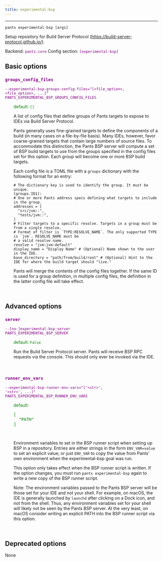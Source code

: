```yaml
---
title: experimental-bsp
---
```


---

```
pants experimental-bsp [args]
```

Setup repository for Build Server Protocol (https://build-server-protocol.github.io/).

Backend: <span style="color: purple"><code>pants.core</code></span>
Config section: <span style="color: purple"><code>[experimental-bsp]</code></span>

## Basic options

<div style="color: purple">

### `groups_config_files`

  <code>--experimental-bsp-groups-config-files=&quot;[&lt;file_option&gt;, &lt;file_option&gt;, ...]&quot;</code><br>
  <code>PANTS_EXPERIMENTAL_BSP_GROUPS_CONFIG_FILES</code><br>
</div>
<div style="padding-left: 2em;">
<span style="color: green">default: <code>[]</code></span>

<br>

A list of config files that define groups of Pants targets to expose to IDEs via Build Server Protocol.

Pants generally uses fine-grained targets to define the components of a build (in many cases on a file-by-file basis). Many IDEs, however, favor coarse-grained targets that contain large numbers of source files. To accommodate this distinction, the Pants BSP server will compute a set of BSP build targets to use from the groups specified in the config files set for this option. Each group will become one or more BSP build targets.

Each config file is a TOML file with a `groups` dictionary with the following format for an entry:

    # The dictionary key is used to identify the group. It must be unique.
    [groups.ID1]:
    # One or more Pants address specs defining what targets to include in the group.
    addresses = [
      "src/jvm::",
      "tests/jvm::",
    ]
    # Filter targets to a specific resolve. Targets in a group must be from a single resolve.
    # Format of filter is `TYPE:RESOLVE_NAME`. The only supported TYPE is `jvm`. RESOLVE_NAME must be
    # a valid resolve name.
    resolve = "jvm:jvm-default"
    display_name = "Display Name" # (Optional) Name shown to the user in the IDE.
    base_directory = "path/from/build/root" # (Optional) Hint to the IDE for where the build target should "live."

Pants will merge the contents of the config files together. If the same ID is used for a group definition, in multiple config files, the definition in the latter config file will take effect.

</div>
<br>

## Advanced options

<div style="color: purple">

### `server`

  <code>--[no-]experimental-bsp-server</code><br>
  <code>PANTS_EXPERIMENTAL_BSP_SERVER</code><br>
</div>
<div style="padding-left: 2em;">
<span style="color: green">default: <code>False</code></span>

<br>

Run the Build Server Protocol server. Pants will receive BSP RPC requests via the console. This should only ever be invoked via the IDE.

</div>
<br>

<div style="color: purple">

### `runner_env_vars`

  <code>--experimental-bsp-runner-env-vars=&quot;['&lt;str&gt;', '&lt;str&gt;', ...]&quot;</code><br>
  <code>PANTS_EXPERIMENTAL_BSP_RUNNER_ENV_VARS</code><br>
</div>
<div style="padding-left: 2em;">
<span style="color: green">default: <pre>[
  "PATH"
]</pre></span>

<br>

Environment variables to set in the BSP runner script when setting up BSP in a repository. Entries are either strings in the form `ENV_VAR=value` to set an explicit value; or just `ENV_VAR` to copy the value from Pants' own environment when the experimental-bsp goal was run.

This option only takes effect when the BSP runner script is written. If the option changes, you must run `pants experimental-bsp` again to write a new copy of the BSP runner script.

Note: The environment variables passed to the Pants BSP server will be those set for your IDE and not your shell. For example, on macOS, the IDE is generally launched by `launchd` after clicking on a Dock icon, and not from the shell. Thus, any environment variables set for your shell will likely not be seen by the Pants BSP server. At the very least, on macOS consider writing an explicit PATH into the BSP runner script via this option.

</div>
<br>

## Deprecated options

None
